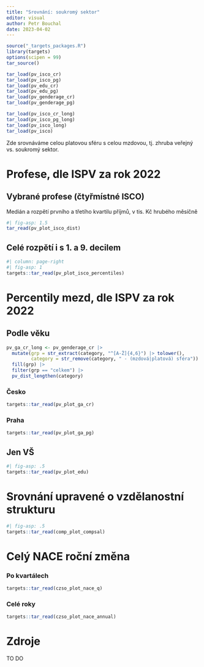 ```yaml
---
title: "Srovnání: soukromý sektor"
editor: visual
author: Petr Bouchal
date: 2023-04-02
---
```


```r
source("_targets_packages.R")
library(targets)
options(scipen = 99)
tar_source()

tar_load(pv_isco_cr)
tar_load(pv_isco_pg)
tar_load(pv_edu_cr)
tar_load(pv_edu_pg)
tar_load(pv_genderage_cr)
tar_load(pv_genderage_pg)

tar_load(pv_isco_cr_long)
tar_load(pv_isco_pg_long)
tar_load(pv_isco_long)
tar_load(pv_isco)
```

Zde srovnáváme celou platovou sféru s celou mzdovou, tj.
zhruba veřejný vs. soukromý sektor.

# Profese, dle ISPV za rok 2022 {#profese-dle-ispv-za-rok-2022}

## Vybrané profese (čtyřmístné ISCO) {#vybrané-profese-čtyřmístné-isco}

Medián a rozpětí prvního a třetího kvartilu příjmů, v tis.
Kč hrubého měsíčně

```r
#| fig-asp: 1.5
tar_read(pv_plot_isco_dist)
```

## Celé rozpětí i s 1. a 9. decilem {#celé-rozpětí-i-s-1.-a-9.-decilem}

```r
#| column: page-right
#| fig-asp: 1
targets::tar_read(pv_plot_isco_percentiles)
```

# Percentily mezd, dle ISPV za rok 2022 {#percentily-mezd-dle-ispv-za-rok-2022}

## Podle věku {#podle-věku}

```r
pv_ga_cr_long <- pv_genderage_cr |>
  mutate(grp = str_extract(category, "^[A-Ž]{4,6}") |> tolower(),
         category = str_remove(category, " - (mzdová|platová) sféra")) |>
  fill(grp) |>
  filter(grp == "celkem") |>
  pv_dist_lengthen(category)
```

### Česko {#česko}

```r
targets::tar_read(pv_plot_ga_cr)
```

### Praha {#praha}

```r
targets::tar_read(pv_plot_ga_pg)
```

## Jen VŠ {#jen-vš}

```r
#| fig-asp: .5
targets::tar_read(pv_plot_edu)
```

# Srovnání upravené o vzdělanostní strukturu {#srovnání-upravené-o-vzdělanostní-strukturu}

```r
#| fig-asp: .5
targets::tar_read(comp_plot_compsal)
```

# Celý NACE roční změna {#celý-nace-roční-změna-po-kvartálech}

### Po kvartálech

```r
targets::tar_read(czso_plot_nace_q)
```

### Celé roky

```r
targets::tar_read(czso_plot_nace_annual)
```

# Zdroje {#zdroje}

TO DO
